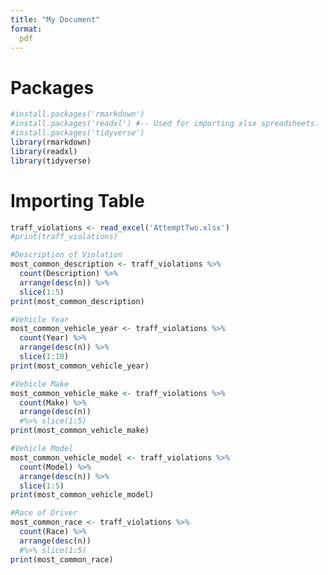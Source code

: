 ```yaml
---
title: "My Document"
format:
  pdf
---
```


# Packages

```R
#install.packages('rmarkdown')
#install.packages('readxl') #-- Used for importing xlsx spreadsheets.
#install.packages('tidyverse')
library(rmarkdown)
library(readxl)
library(tidyverse)
```

# Importing Table

```R
traff_violations <- read_excel('AttemptTwo.xlsx')
#print(traff_violations)

#Description of Violation
most_common_description <- traff_violations %>%
  count(Description) %>%
  arrange(desc(n)) %>%
  slice(1:5)
print(most_common_description)

#Vehicle Year
most_common_vehicle_year <- traff_violations %>%
  count(Year) %>%
  arrange(desc(n)) %>%
  slice(1:10)
print(most_common_vehicle_year)

#Vehicle Make
most_common_vehicle_make <- traff_violations %>%
  count(Make) %>%
  arrange(desc(n)) 
  #%>% slice(1:5)
print(most_common_vehicle_make)

#Vehicle Model
most_common_vehicle_model <- traff_violations %>%
  count(Model) %>%
  arrange(desc(n)) %>%
  slice(1:5)
print(most_common_vehicle_model)

#Race of Driver
most_common_race <- traff_violations %>%
  count(Race) %>%
  arrange(desc(n)) 
  #%>% slice(1:5)
print(most_common_race)


```
